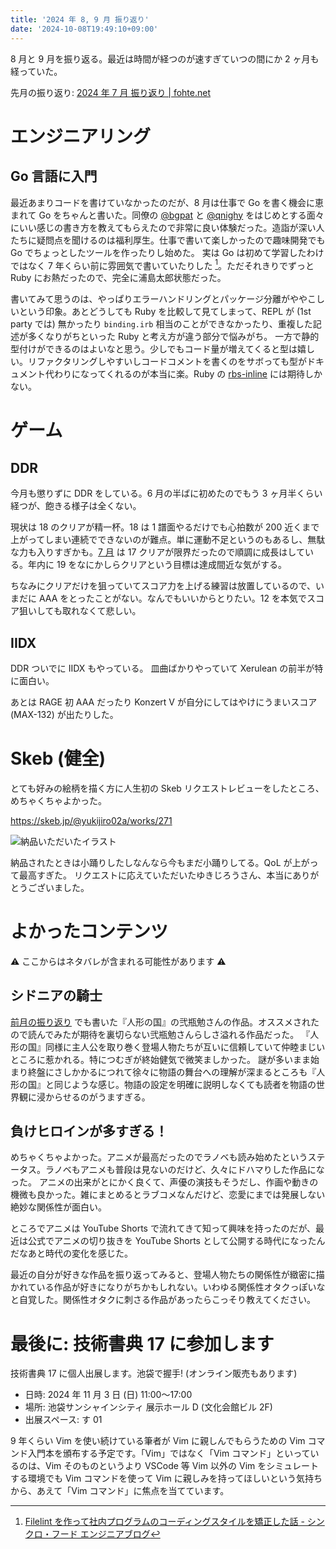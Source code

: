 ```yaml
---
title: '2024 年 8, 9 月 振り返り'
date: '2024-10-08T19:49:10+09:00'
---
```


8 月と 9 月を振り返る。最近は時間が経つのが速すぎていつの間にか 2 ヶ月も経っていた。

先月の振り返り: [2024 年 7 月 振り返り | fohte.net](/blog/posts/202407-review)

# エンジニアリング

## Go 言語に入門

最近あまりコードを書けていなかったのだが、8 月は仕事で Go を書く機会に恵まれて Go をちゃんと書いた。同僚の [@bgpat](https://github.com/bgpat) と [@qnighy](https://github.com/qnighy) をはじめとする面々にいい感じの書き方を教えてもらえたので非常に良い体験だった。造詣が深い人たちに疑問点を聞けるのは福利厚生。仕事で書いて楽しかったので趣味開発でも Go でちょっとしたツールを作ったりし始めた。
実は Go は初めて学習したわけではなく 7 年くらい前に雰囲気で書いていたりした [^filelint]。ただそれきりでずっと Ruby にお熱だったので、完全に浦島太郎状態だった。

[^filelint]: [Filelint を作って社内プログラムのコーディングスタイルを矯正した話 - シンクロ・フード エンジニアブログ](https://tech.synchro-food.co.jp/entry/2017/07/27/122956)

書いてみて思うのは、やっぱりエラーハンドリングとパッケージ分離がややこしいという印象。あとどうしても Ruby を比較して見てしまって、REPL が (1st party では) 無かったり `binding.irb` 相当のことができなかったり、重複した記述が多くなりがちといった Ruby と考え方が違う部分で悩みがち。
一方で静的型付けができるのはよいなと思う。少しでもコード量が増えてくると型は嬉しい。リファクタリングしやすいしコードコメントを書くのをサボっても型がドキュメント代わりになってくれるのが本当に楽。Ruby の [rbs-inline](https://github.com/soutaro/rbs-inline) には期待しかない。

# ゲーム

## DDR

今月も懲りずに DDR をしている。6 月の半ばに初めたのでもう 3 ヶ月半くらい経つが、飽きる様子は全くない。

現状は 18 のクリアが精一杯。18 は 1 譜面やるだけでも心拍数が 200 近くまで上がってしまい連続でできないのが難点。単に運動不足というのもあるし、無駄な力も入りすぎかも。[7 月](/blog/posts/202407-review) は 17 クリアが限界だったので順調に成長はしている。年内に 19 をなにかしらクリアという目標は達成間近な気がする。

<Mastodon url="https://social.fohte.net/users/fohte/statuses/113051193571083949" />
<Mastodon url="https://social.fohte.net/users/fohte/statuses/113055970423308338" />

ちなみにクリアだけを狙っていてスコア力を上げる練習は放置しているので、いまだに AAA をとったことがない。なんでもいいからとりたい。12 を本気でスコア狙いしても取れなくて悲しい。

## IIDX

DDR ついでに IIDX もやっている。
皿曲ばかりやっていて Xerulean の前半が特に面白い。

<Mastodon url="https://social.fohte.net/@fohte/113079667085355274" />

あとは RAGE 初 AAA だったり Konzert V が自分にしてはやけにうまいスコア (MAX-132) が出たりした。

<Mastodon url="https://social.fohte.net/users/fohte/statuses/113034403974970544" />
<Mastodon url="https://social.fohte.net/users/fohte/statuses/113022822005919828" />

# Skeb (健全)

とても好みの絵柄を描く方に人生初の Skeb リクエストレビューをしたところ、めちゃくちゃよかった。

https://skeb.jp/@yukijiro02a/works/271

![納品いただいたイラスト](https://assets.fohte.net/images/he9sT6QafHVMKXJkGXXLoo48JbY.png?w=800&h=541)

納品されたときは小踊りしたしなんなら今もまだ小踊りしてる。QoL が上がって最高すぎた。
リクエストに応えていただいたゆきじろうさん、本当にありがとうございました。

# よかったコンテンツ

⚠️ ここからはネタバレが含まれる可能性があります ⚠️

## シドニアの騎士

<CardLink href="https://amzn.to/4efxvIN" />

[前月の振り返り](/blog/posts/202407-review) でも書いた『人形の国』の弐瓶勉さんの作品。オススメされたので読んでみたが期待を裏切らない弐瓶勉さんらしさ溢れる作品だった。
『人形の国』同様に主人公を取り巻く登場人物たちが互いに信頼していて仲睦まじいところに惹かれる。特につむぎが終始健気で微笑ましかった。
謎が多いまま始まり終盤にさしかかるにつれて徐々に物語の舞台への理解が深まるところも『人形の国』と同じような感じ。物語の設定を明確に説明しなくても読者を物語の世界観に浸からせるのがうますぎる。

## 負けヒロインが多すぎる！

<CardLink href="https://amzn.to/3ZTmxUM" />

めちゃくちゃよかった。アニメが最高だったのでラノベも読み始めたというステータス。ラノベもアニメも普段は見ないのだけど、久々にドハマりした作品になった。
アニメの出来がとにかく良くて、声優の演技もそうだし、作画や動きの機微も良かった。雑にまとめるとラブコメなんだけど、恋愛にまでは発展しない絶妙な関係性が面白い。

ところでアニメは YouTube Shorts で流れてきて知って興味を持ったのだが、最近は公式でアニメの切り抜きを YouTube Shorts として公開する時代になったんだなあと時代の変化を感じた。

最近の自分が好きな作品を振り返ってみると、登場人物たちの関係性が緻密に描かれている作品が好きになりがちかもしれない。いわゆる関係性オタクっぽいなと自覚した。関係性オタクに刺さる作品があったらこっそり教えてください。

# 最後に: 技術書典 17 に参加します

<CardLink href="https://techbookfest.org/event/tbf17" />

技術書典 17 に個人出展します。池袋で握手! (オンライン販売もあります)

- 日時: 2024 年 11 月 3 日 (日) 11:00〜17:00
- 場所: 池袋サンシャインシティ 展示ホール D (文化会館ビル 2F)
- 出展スペース: す 01

9 年くらい Vim を使い続けている筆者が Vim に親しんでもらうための Vim コマンド入門本を頒布する予定です。「Vim」ではなく「Vim コマンド」といっているのは、Vim そのものというより VSCode 等 Vim 以外の Vim をシミュレートする環境でも Vim コマンドを使って Vim に親しみを持ってほしいという気持ちから、あえて「Vim コマンド」に焦点を当てています。
